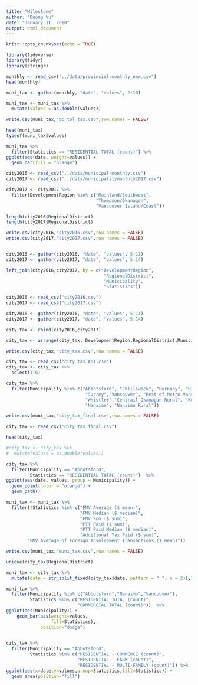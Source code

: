 ```yaml
---
title: "Milestone"
author: "Duong Vu"
date: "January 11, 2018"
output: html_document
---
```


```r
knitr::opts_chunk$set(echo = TRUE)
```

```r
library(tidyverse)
library(tidyr)
library(stringr)
```


```r
monthly <- read_csv("../data/provincial-monthly_new.csv")
head(monthly)
```

```r
muni_tax <- gather(monthly, "date", "values", 2:18)

muni_tax <- muni_tax %>% 
  mutate(values = as.double(values))

write.csv(muni_tax,"bc_tol_tax.csv",row.names = FALSE)

head(muni_tax)
typeof(muni_tax$values)

muni_tax %>% 
  filter(Statistics == "RESIDENTIAL TOTAL (count)") %>% 
ggplot(aes(date, weight=values)) +
  geom_bar(fill = "orange")
```

```r
city2016 <- read_csv("../data/municipal-monthly.csv")
city2017 <- read_csv("../data/municipalitymonthly2017.csv")

city2017 <- city2017 %>% 
  filter(DevelopmentRegion %in% c("Mainland/Southwest", 
                                  "Thompson/Okanagan", 
                                  "Vancouver Island/Coast"))

length(city2016$RegionalDistrict)
length(city2017$RegionalDistrict)

write.csv(city2016,"city2016.csv",row.names = FALSE)
write.csv(city2017,"city2017.csv",row.names = FALSE)


city2016 <- gather(city2016, "date", "values", 5:11)
city2017 <- gather(city2017, "date", "values", 5:14)

left_join(city2016,city2017, by = c("DevelopmentRegion",
                                     "RegionalDistrict",
                                     "Municipality",
                                     "Statistics"))
```

```r
city2016 <- read_csv("city2016.csv")
city2017 <- read_csv("city2017.csv")

city2016 <- gather(city2016, "date", "values", 5:11)
city2017 <- gather(city2017, "date", "values", 5:14)

city_tax <- rbind(city2016,city2017)

city_tax <- arrange(city_tax, DevelopmentRegion,RegionalDistrict,Municipality,Statistics)

write.csv(city_tax,"city_tax.csv",row.names = FALSE)
```

```r
city_tax <- read_csv("city_tax_A01.csv")
city_tax <- city_tax %>% 
  select(1:6)

city_tax %>% 
  filter(Municipality %in% c("Abbotsford", "Chilliwack", "Burnaby", "Richmond",
                              "Surrey","Vancouver", "Rest of Metro Vancouver",
                              "Whistler","Centrail Okanagan Rural", "Kelowna",
                              "Nanaimo", "Nanaimo Rural"))

write.csv(muni_tax,"city_tax_final.csv",row.names = FALSE)
```


```r
city_tax <- read_csv("city_tax_final.csv")

head(city_tax)

#city_tax <- city_tax %>% 
#  mutate(values = as.double(values))

city_tax %>%  
  filter(Municipality == "Abbotsford",
         Statistics == "RESIDENTIAL TOTAL (count)")  %>% 
ggplot(aes(date, values, group = Municipality)) +
  geom_point(color = "orange") +
  geom_path()

muni_tax <- muni_tax %>% 
  filter(!Statistics %in% c("FMV Average ($ mean)",
                            "FMV Median ($ median)",
                            "FMV Sum ($ sum)",
                            "PTT Paid ($ sum)",
                            "PTT Paid Median ($ median)",
                            "Additional Tax Paid ($ sum)",
        "FMV Average of Foreign Involvement Transactions ($ mean)"))

write.csv(muni_tax,"muni_tax.csv",row.names = FALSE)

unique(city_tax$RegionalDistrict)

muni_tax <- city_tax %>% 
  mutate(date = str_split_fixed(city_tax$date, pattern = " ", n = 2)[,1])

```

```r
muni_tax %>%  
  filter(Municipality %in% c("Abbotsford","Nanaimo","Vancouver"),
         Statistics %in% c("RESIDENTIAL TOTAL (count)",
                           "COMMERCIAL TOTAL (count)"))  %>% 
ggplot(aes(Municipality)) +
    geom_bar(aes(weight=values, 
                 fill=Statistics), 
             position="dodge")
  
```

```r
city_tax %>%
  filter(Municipality == "Abbotsford",
         Statistics %in% c("RESIDENTIAL - COMMERCE (count)",
                           "RESIDENTIAL - FARM (count)",
                           "RESIDENTIAL - MULTI-FAMILY (count)")) %>% 
ggplot(aes(x=date,y=values,group=Statistics,fill=Statistics)) + 
  geom_area(position="fill")
```

